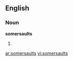 ==English==

===Noun===
'''somersaults'''

# {{plural of|[[somersault]]}}

[[ar:somersaults]]
[[vi:somersaults]]